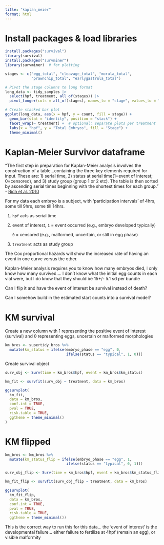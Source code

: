 ```yaml
---
title: "kaplan_meier"
format: html
---
```


# Install packages & load libraries

```r
install.packages("survival")
library(survival)
install.packages("survminer")
library(survminer)  # for plotting
```

```r
stages <- c("egg_total", "cleavage_total", "morula_total", 
            "prawnchip_total", "earlygastrula_total")

# Pivot the stage columns to long format
long_data <- tidy_samples |>
  select(hpf, treatment, all_of(stages)) |>
  pivot_longer(cols = all_of(stages), names_to = "stage", values_to = "count")

# Create stacked bar plot
ggplot(long_data, aes(x = hpf, y = count, fill = stage)) +
  geom_bar(stat = "identity", position = "stack") +
  facet_wrap(~ treatment) +  # optional: separate plots per treatment
  labs(x = "hpf", y = "Total Embryos", fill = "Stage") +
  theme_minimal()

```

# Kaplan-Meier Survivor dataframe

"The first step in preparation for Kaplan-Meier analysis involves the construction of a table...containing the three key elements required for input. These are: 1) serial time, 2) status at serial time(1=event of interest; 0=censored), and 3) study group (group 1 or 2 etc). The table is then sorted by ascending serial times beginning with the shortest times for each group." - [Rich et al. 2010](https://app.paperpile.com/my-library/Rich-et-al-2010-pgHcnIxmPAxS7BMte2q4FvQ)

For my data each embryo is a subject, with 'participation intervals' of 4hrs, some till 9hrs, some till 14hrs.

1)  `hpf` acts as serial time

2)  event of interest, `1` = event occurred (e.g., embryo developed typically)

    `0` = censored (e.g., malformed, uncertain, or still in egg phase)

3)  `treatment` acts as study group

The Cox proportional hazards will show the increased rate of having an event in one curve versus the other.

::: callout-warning
Kaplan-Meier analysis requires you to know how many embryos died, I only know how many survived.... I don't know what the initial egg counts in each vial were, but I do know that they should be 15+/- 5.1 sd per bundle

Can I flip it and have the event of interest be survival instead of death?

Can I somehow build in the estimated start counts into a survival model?
:::

# KM survival 

Create a new column with 1 representing the positive event of interest (survival) and 0 representing eggs, uncertain or malformed morphologies

```r
km_bros <- supertidy_bros %>%
  mutate(km_status = ifelse(embryo_phase == "egg", 0,
                            ifelse(status == "typical", 1, 0)))
```

Create survival object

```r
surv_obj <- Surv(time = km_bros$hpf, event = km_bros$km_status)

```

```r
km_fit <- survfit(surv_obj ~ treatment, data = km_bros)

```

```r
ggsurvplot(
  km_fit,
  data = km_bros,
  conf.int = TRUE,
  pval = TRUE,
  risk.table = TRUE,
  ggtheme = theme_minimal()
)

```

# KM flipped

```r
km_bros <- km_bros %>%
  mutate(km_status_flip = ifelse(embryo_phase == "egg", 1,
                            ifelse(status == "typical", 0, 1)))

surv_obj_flip <- Surv(time = km_bros$hpf, event = km_bros$km_status_flip)

km_fit_flip <- survfit(surv_obj_flip ~ treatment, data = km_bros)

ggsurvplot(
  km_fit_flip,
  data = km_bros,
  conf.int = TRUE,
  pval = TRUE,
  risk.table = TRUE,
  ggtheme = theme_minimal())

```

::: callout-important
This is the correct way to run this for this data... the 'event of interest' is the developmental failure... either failure to fertilize at 4hpf (remain an egg), or visible malformity
:::
